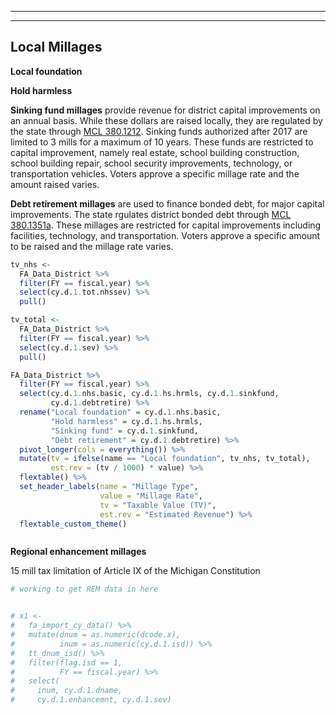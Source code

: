 ------------------------------------------------------------------------

------------------------------------------------------------------------

## Local Millages

**Local foundation**

**Hold harmless**

**Sinking fund millages** provide revenue for district capital improvements on an annual basis. While these dollars are raised locally, they are regulated by the state through [MCL 380.1212](https://www.legislature.mi.gov/Laws/MCL?objectName=mcl-380-1212). Sinking funds authorized after 2017 are limited to 3 mills for a maximum of 10 years. These funds are restricted to capital improvement, namely real estate, school building construction, school building repair, school security improvements, technology, or transportation vehicles. Voters approve a specific millage rate and the amount raised varies.

**Debt retirement millages** are used to finance bonded debt, for major capital improvements. The state rgulates district bonded debt through [MCL 380.1351a](https://www.legislature.mi.gov/Laws/MCL?objectName=mcl-380-1351a). These millages are restricted for capital improvements including facilities, technology, and transportation. Voters approve a specific amount to be raised and the millage rate varies.

```r

tv_nhs <- 
  FA_Data_District %>% 
  filter(FY == fiscal.year) %>% 
  select(cy.d.1.tot.nhssev) %>% 
  pull()

tv_total <- 
  FA_Data_District %>% 
  filter(FY == fiscal.year) %>% 
  select(cy.d.1.sev) %>% 
  pull()

FA_Data_District %>% 
  filter(FY == fiscal.year) %>% 
  select(cy.d.1.nhs.basic, cy.d.1.hs.hrmls, cy.d.1.sinkfund, 
         cy.d.1.debtretire) %>%
  rename("Local foundation" = cy.d.1.nhs.basic,
         "Hold harmless" = cy.d.1.hs.hrmls,
         "Sinking fund" = cy.d.1.sinkfund,
         "Debt retirement" = cy.d.1.debtretire) %>% 
  pivot_longer(cols = everything()) %>% 
  mutate(tv = ifelse(name == "Local foundation", tv_nhs, tv_total),
         est.rev = (tv / 1000) * value) %>% 
  flextable() %>% 
  set_header_labels(name = "Millage Type",
                    value = "Millage Rate",
                    tv = "Taxable Value (TV)",
                    est.rev = "Estimated Revenue") %>% 
  flextable_custom_theme()



```

**Regional enhancement millages**

15 mill tax limitation of Article IX of the Michigan Constitution


```r

# working to get REM data in here


# x1 <- 
#   fa_import_cy_data() %>% 
#   mutate(dnum = as.numeric(dcode.x),
#          inum = as.numeric(cy.d.1.isd)) %>% 
#   tt_dnum_isd() %>% 
#   filter(flag.isd == 1,
#          FY == fiscal.year) %>% 
#   select(
#     inum, cy.d.1.dname,
#     cy.d.1.enhancemnt, cy.d.1.sev)



```

